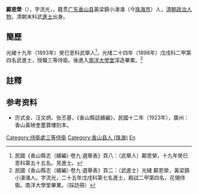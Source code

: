 '''鄺恩榮'''（{{bd|？年||？年||Kuang鄺}}），字流光，，籍贯[[广东|广东]][[香山县|香山县]]黃梁鎮小濠涌（今[[珠海市|珠海市]]）人，[[清朝|清朝]][[政治人物|政治人物]]，清朝末科武[[進士|進士]]出身。

== 簡歷 ==
光緒十九年（1893年）癸巳恩科武舉人<ref>民國《香山縣志（續編）·卷九·選舉表》頁八：（武舉人）鄺恩榮，十九年癸巳恩科第五十五名。見進士。</ref>，光绪二十四年（1898年）戊戌科二甲第四名武進士，授職三等侍衛。後進入[[南洋大學堂|南洋大學堂]]深造畢業。<ref>民國《香山縣志（續編）·卷九·選舉表》頁二：（武進士）光緒 鄺恩榮，黃梁鎮小濠涌人。字流光，二十五年戊戌科第七名進士，殿試二甲第四名，花翎侍衛。南洋大學堂畢業。（採訪冊）</ref>

==註釋==
{{reflist}}

==参考资料==
* 厉式金、汪文炳、张丕基，《香山縣誌續編》，民國十二年（1923年），廣州：香山黃映奎墨寶樓刻本。


{{光緒二十四年戊戌科武殿試金榜}}
{{清朝人物小作品}}
{{DEFAULTSORT:Kuang鄺}}
[[Category:侍衛處三等侍衛|Category:侍衛處三等侍衛]]
[[Category:香山县人_(珠海)|Category:香山县人 (珠海)]]
[[Category:鄺姓|En]]